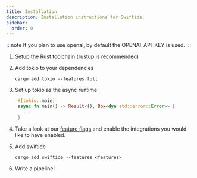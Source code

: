 ```yaml
---
title: Installation
description: Installation instructions for Swiftide.
sidebar:
  order: 0
---
```



:::note
If you plan to use openai, by default the OPENAI_API_KEY is used.
:::

<Steps>

1. Setup the Rust toolchain ([rustup](https://rustup.rs/) is recommended)

2. Add tokio to your dependencies

   ```shell
   cargo add tokio --features full
   ```

3. Set up tokio as the async runtime

   ```rust
    #[tokio::main]
    async fn main() -> Result<(), Box<dyn std::error::Error>> {
      ...
    }
   ```

4. Take a look at our [feature flags](../feature-flags) and enable the integrations you would like to have enabled.

5. Add swiftide

   ```shell
   cargo add swiftide --features <features>
   ```

6. Write a pipeline!

</Steps>

